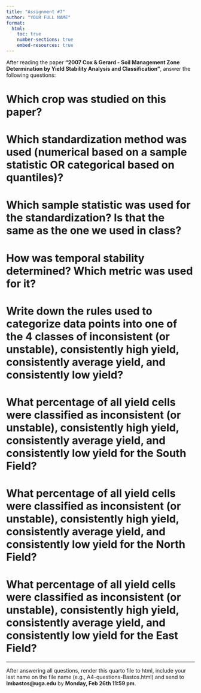 ```yaml
---
title: "Assignment #7"
author: "YOUR FULL NAME"
format:
  html:
    toc: true
    number-sections: true
    embed-resources: true
---
```


After reading the paper **"2007 Cox & Gerard - Soil Management Zone Determination by Yield Stability Analysis and Classification"**, answer the following questions:  

# Which crop was studied on this paper?  

# Which standardization method was used (numerical based on a sample statistic OR categorical based on quantiles)?  

# Which sample statistic was used for the standardization? Is that the same as the one we used in class?  

# How was temporal stability determined? Which metric was used for it?  

# Write down the rules used to categorize data points into one of the 4 classes of inconsistent (or unstable), consistently high yield, consistently average yield, and consistently low yield?  

# What percentage of all yield cells were classified as inconsistent (or unstable), consistently high yield, consistently average yield, and consistently low yield for the South Field?

# What percentage of all yield cells were classified as inconsistent (or unstable), consistently high yield, consistently average yield, and consistently low yield for the North Field?

# What percentage of all yield cells were classified as inconsistent (or unstable), consistently high yield, consistently average yield, and consistently low yield for the East Field?


---

After answering all questions, render this quarto file to html, include your last name on the file name (e.g., A4-questions-Bastos.html) and send to **lmbastos@uga.edu** by **Monday, Feb 26th 11:59 pm**.  






